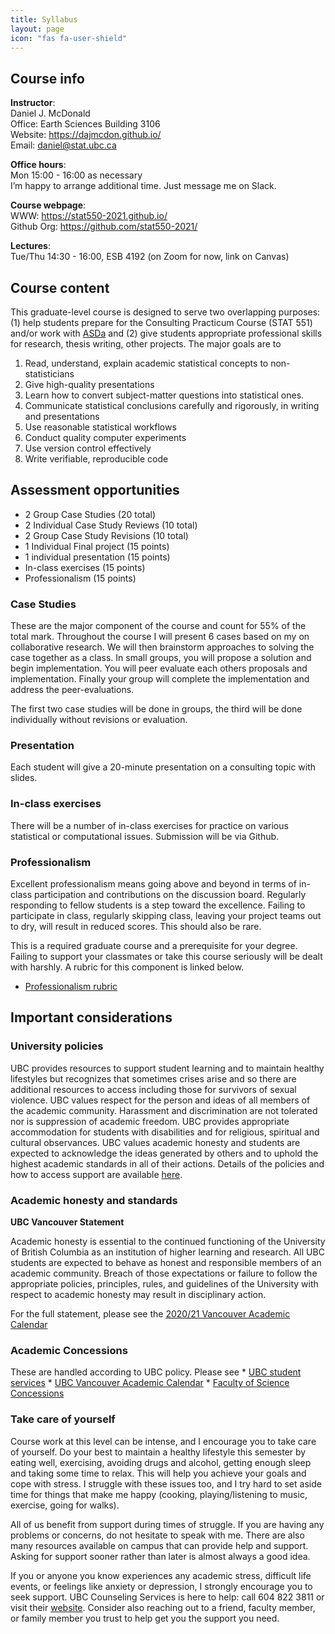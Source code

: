 ```yaml
---
title: Syllabus
layout: page
icon: "fas fa-user-shield"
---
```


## Course info

**Instructor**:\
Daniel J. McDonald\
Office: Earth Sciences Building 3106\
Website: <https://dajmcdon.github.io/>\
Email: [daniel\@stat.ubc.ca](mailto:daniel@stat.ubc.ca){.email}

**Office hours**:\
Mon 15:00 - 16:00 as necessary\
I'm happy to arrange additional time. Just message me on Slack.

**Course webpage**:\
WWW: <https://stat550-2021.github.io/>\
Github Org: <https://github.com/stat550-2021/>

**Lectures**:\
Tue/Thu 14:30 - 16:00, ESB 4192 (on Zoom for now, link on Canvas)

## Course content

This graduate-level course is designed to serve two overlapping purposes: (1) help students prepare for the Consulting Practicum Course (STAT 551) and/or work with [ASDa](https://asda.stat.ubc.ca) and (2) give students appropriate professional skills for research, thesis writing, other projects. The major goals are to

1.  Read, understand, explain academic statistical concepts to non-statisticians
2.  Give high-quality presentations
3.  Learn how to convert subject-matter questions into statistical ones.
4.  Communicate statistical conclusions carefully and rigorously, in writing and presentations
5.  Use reasonable statistical workflows
6.  Conduct quality computer experiments
7.  Use version control effectively
8.  Write verifiable, reproducible code

## Assessment opportunities

-   2 Group Case Studies (20 total)
-   2 Individual Case Study Reviews (10 total)
-   2 Group Case Study Revisions (10 total)
-   1 Individual Final project (15 points)
-   1 individual presentation (15 points)
-   In-class exercises (15 points)
-   Professionalism (15 points)

### Case Studies

These are the major component of the course and count for 55% of the total mark. Throughout the course I will present 6 cases based on my on collaborative research. We will then brainstorm approaches to solving the case together as a class. In small groups, you will propose a solution and begin implementation. You will peer evaluate each others proposals and implementation. Finally your group will complete the implementation and address the peer-evaluations.

The first two case studies will be done in groups, the third will be done individually without revisions or evaluation.

### Presentation

Each student will give a 20-minute presentation on a consulting topic with slides.

### In-class exercises

There will be a number of in-class exercises for practice on various statistical or computational issues. Submission will be via Github.

### Professionalism

Excellent professionalism means going above and beyond in terms of in-class participation and contributions on the discussion board. Regularly responding to fellow students is a step toward the excellence. Failing to participate in class, regularly skipping class, leaving your project teams out to dry, will result in reduced scores. This should also be rare.

This is a required graduate course and a prerequisite for your degree. Failing to support your classmates or take this course seriously will be dealt with harshly. A rubric for this component is linked below.

-   [Professionalism rubric]()

## Important considerations

### University policies

UBC provides resources to support student learning and to maintain healthy lifestyles but recognizes that sometimes crises arise and so there are additional resources to access including those for survivors of sexual violence. UBC values respect for the person and ideas of all members of the academic community. Harassment and discrimination are not tolerated nor is suppression of academic freedom. UBC provides appropriate accommodation for students with disabilities and for religious, spiritual and cultural observances. UBC values academic honesty and students are expected to acknowledge the ideas generated by others and to uphold the highest academic standards in all of their actions. Details of the policies and how to access support are available [here](http://senate.ubc.ca/policies-resources-support-student-success).

### Academic honesty and standards

**UBC Vancouver Statement**

Academic honesty is essential to the continued functioning of the University of British Columbia as an institution of higher learning and research. All UBC students are expected to behave as honest and responsible members of an academic community. Breach of those expectations or failure to follow the appropriate policies, principles, rules, and guidelines of the University with respect to academic honesty may result in disciplinary action.

For the full statement, please see the [2020/21 Vancouver Academic Calendar](http://www.calendar.ubc.ca/vancouver/index.cfm?tree=3,286,0,0#15620)

### Academic Concessions

These are handled according to UBC policy. Please see \* [UBC student services](https://students.ubc.ca/enrolment/academic-learning-resources/academic-concessions) \* [UBC Vancouver Academic Calendar](http://www.calendar.ubc.ca/vancouver/index.cfm?tree=3,0,0,0) \* [Faculty of Science Concessions](https://science.ubc.ca/students/advising/concession)

### Take care of yourself

Course work at this level can be intense, and I encourage you to take care of yourself. Do your best to maintain a healthy lifestyle this semester by eating well, exercising, avoiding drugs and alcohol, getting enough sleep and taking some time to relax. This will help you achieve your goals and cope with stress. I struggle with these issues too, and I try hard to set aside time for things that make me happy (cooking, playing/listening to music, exercise, going for walks).

All of us benefit from support during times of struggle. If you are having any problems or concerns, do not hesitate to speak with me. There are also many resources available on campus that can provide help and support. Asking for support sooner rather than later is almost always a good idea.

If you or anyone you know experiences any academic stress, difficult life events, or feelings like anxiety or depression, I strongly encourage you to seek support. UBC Counseling Services is here to help: call 604 822 3811 or visit their [website](https://students.ubc.ca/health/counselling-services). Consider also reaching out to a friend, faculty member, or family member you trust to help get you the support you need.
